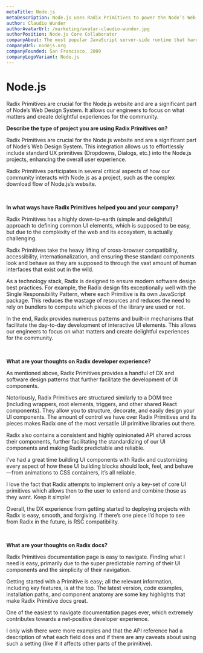 ```yaml
---
metaTitle: Node.js
metaDescription: Node.js uses Radix Primitives to power the Node’s Web Design System. It allows engineers to focus on what matters and create delightful experiences for the web community.
author: Claudio Wunder
authorAvatarUrl: /marketing/avatar-claudio-wunder.jpg
authorPosition: Node.js Core Collaborator
companyAbout: The most popular JavaScript server-side runtime that hardly needs an introduction, Node.js is one of the fundamental projects in the web ecosystem.
companyUrl: nodejs.org
companyFounded: San Francisco, 2009
companyLogoVariant: Node.js
---
```


# Node.js

<HeroQuote>
  Radix Primitives are crucial for the Node.js website and are a significant
  part of Node’s Web Design System. It allows our engineers to focus on what
  matters and create delightful experiences for the community.
</HeroQuote>

**Describe the type of project you are using Radix Primitives on?**

Radix Primitives are crucial for the Node.js website and are a significant part of Node’s Web Design System. This integration allows us to effortlessly include standard UX primitives (Dropdowns, Dialogs, etc.) into the Node.js projects, enhancing the overall user experience.

Radix Primitives participates in several critical aspects of how our community interacts with Node.js as a project, such as the complex download flow of Node.js’s website.

<br />

**In what ways have Radix Primitives helped you and your company?**

Radix Primitives has a highly down-to-earth (simple and delightful) approach to defining common UI elements, which is supposed to be easy, but due to the complexity of the web and its ecosystem, is actually challenging.

Radix Primitives take the heavy lifting of cross-browser compatibility, accessibility, internationalization, and ensuring these standard components look and behave as they are supposed to through the vast amount of human interfaces that exist out in the wild.

As a technology stack, Radix is designed to ensure modern software design best practices. For example, the Radix design fits exceptionally well with the Single Responsibility Pattern, where each Primitive is its own JavaScript package. This reduces the wastage of resources and reduces the need to rely on bundlers to compute which pieces of the library are used or not.

In the end, Radix provides numerous patterns and built-in mechanisms that facilitate the day-to-day development of interactive UI elements. This allows our engineers to focus on what matters and create delightful experiences for the community.

<br />

**What are your thoughts on Radix developer experience?**

As mentioned above, Radix Primitives provides a handful of DX and software design patterns that further facilitate the development of UI components.

Notoriously, Radix Primitives are structured similarly to a DOM tree (including wrappers, root elements, triggers, and other shared React components). They allow you to structure, decorate, and easily design your UI components. The amount of control we have over Radix Primitives and its pieces makes Radix one of the most versatile UI primitive libraries out there.

Radix also contains a consistent and highly opinionated API shared across their components, further facilitating the standardizing of our UI components and making Radix predictable and reliable.

I’ve had a great time building UI components with Radix and customizing every aspect of how these UI building blocks should look, feel, and behave—from animations to CSS containers, it’s all reliable.

I love the fact that Radix attempts to implement only a key-set of core UI primitives which allows then to the user to extend and combine those as they want. Keep it simple!

Overall, the DX experience from getting started to deploying projects with Radix is easy, smooth, and forgiving. If there’s one piece I’d hope to see from Radix in the future, is RSC compatibility.

<br />

**What are your thoughts on Radix docs?**

Radix Primitives documentation page is easy to navigate. Finding what I need is easy, primarily due to the super predictable naming of their UI components and the simplicity of their navigation.

Getting started with a Primitive is easy; all the relevant information, including key features, is at the top. The latest version, code examples, installation paths, and component anatomy are some key highlights that make Radix Primitive docs great.

One of the easiest to navigate documentation pages ever, which extremely contributes towards a net-positive developer experience.

I only wish there were more examples and that the API reference had a description of what each field does and if there are any caveats about using such a setting (like if it affects other parts of the primitive).
